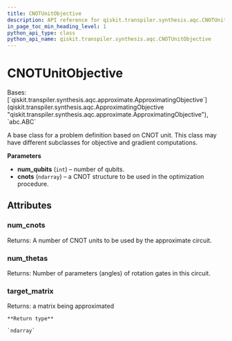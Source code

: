 ```yaml
---
title: CNOTUnitObjective
description: API reference for qiskit.transpiler.synthesis.aqc.CNOTUnitObjective
in_page_toc_min_heading_level: 1
python_api_type: class
python_api_name: qiskit.transpiler.synthesis.aqc.CNOTUnitObjective
---
```


# CNOTUnitObjective

<Class id="qiskit.transpiler.synthesis.aqc.CNOTUnitObjective" github="https://github.com/qiskit/qiskit/tree/stable/0.21/qiskit/transpiler/synthesis/aqc/cnot_unit_objective.py" signature="CNOTUnitObjective(num_qubits, cnots)">
  Bases: [`qiskit.transpiler.synthesis.aqc.approximate.ApproximatingObjective`](qiskit.transpiler.synthesis.aqc.ApproximatingObjective "qiskit.transpiler.synthesis.aqc.approximate.ApproximatingObjective"), `abc.ABC`

  A base class for a problem definition based on CNOT unit. This class may have different subclasses for objective and gradient computations.

  **Parameters**

  *   **num\_qubits** (`int`) – number of qubits.
  *   **cnots** (`ndarray`) – a CNOT structure to be used in the optimization procedure.

  ## Attributes

  ### num\_cnots

  <Attribute id="qiskit.transpiler.synthesis.aqc.CNOTUnitObjective.num_cnots" name="num_cnots">
    Returns: A number of CNOT units to be used by the approximate circuit.
  </Attribute>

  ### num\_thetas

  <Attribute id="qiskit.transpiler.synthesis.aqc.CNOTUnitObjective.num_thetas" name="num_thetas">
    Returns: Number of parameters (angles) of rotation gates in this circuit.
  </Attribute>

  ### target\_matrix

  <Attribute id="qiskit.transpiler.synthesis.aqc.CNOTUnitObjective.target_matrix" name="target_matrix">
    Returns: a matrix being approximated

    **Return type**

    `ndarray`
  </Attribute>
</Class>

